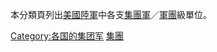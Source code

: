 本分類頁列出[[美國陸軍|美國陸軍]]中各支[[集團軍|集團軍]]／[[軍團|軍團]]級單位。
[[Category:各国的集团军|Category:各国的集团军]]
[[Category:美國陸軍單位與編制|集團]]